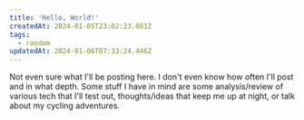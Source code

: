 ```yaml
---
title: 'Hello, World!'
createdAt: 2024-01-05T23:02:23.081Z
tags:
  - random
updatedAt: 2024-01-06T07:33:24.446Z
---
```


Not even sure what I'll be posting here. I don't even know how often I'll post and in what depth. Some stuff I have in mind are some analysis/review of various tech that I'll test out, thoughts/ideas that keep me up at night, or talk about my cycling adventures.
